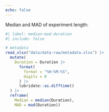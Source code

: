 ```yaml
---
echo: false
---
```


<!-- Use this document to put big code chunks and remove clutter from the main notebooks. It is included with a shortcode at the top the notebooks, but it needs to be without output: instead, "call" the chunks from this document by adding the `ref-label:` option in notebook chunks. This option will use all the content from the chunk that was referenced, but with the new options. This way, you can display selected chunks retrieved from the present document. -->

Median and MAD of experiment length:

```r
#| label: median-mad-duration
#| include: false

# metadata
read_xlsx("data/data-raw/metadata.xlsx") |> 
  mutate(
    Duration = Duration |> 
      format(
        format = "%H:%M:%S",
        digits = 0
      ) |> 
      lubridate::as.difftime()
  ) |> 
  reframe(
    Median = median(Duration),
    MAD = mad(Duration))
```

